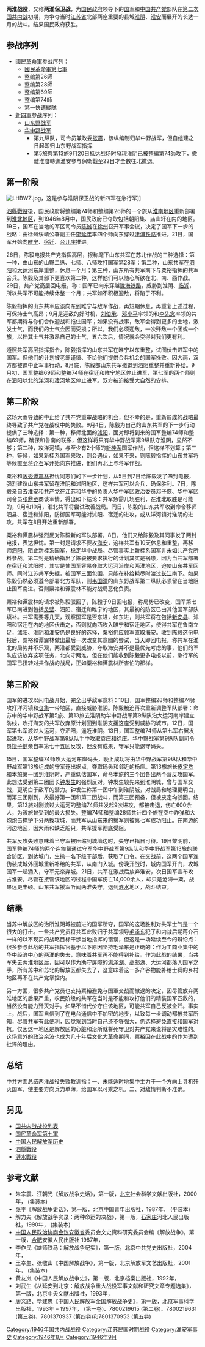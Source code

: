 {{Infobox military conflict
|conflict=两淮战役
|partof= [[国共内战|国共内战]]
|place={{ROC|江苏省}}[[淮阴县|淮阴县]]和[[淮安县_(1914年)|淮安县]]
|date=1946年8月21日 - 9月22日
|result=[[國民革命軍第七十四軍|整編第74師]]成功佔領兩淮，使得華中野戰軍不得不往蘇北撤退，[[漣水戰役|國共雙方爭奪的重點，轉到了蘇北的重鎮漣水。]]
|combatant1=<center>
*主力：[[File:Flag_of_the_Republic_of_China_Army.svg|22px]]
[[國民革命軍第七十四軍|整編第74師]]</center><br>
*支援：[[File:Flag_of_the_Republic_of_China_Army.svg|22px]][[國民革命軍第二十八軍|整編第28師]]</center><br>
*[[File:Flag_of_the_Republic_of_China_Army.svg|22px]]第一快速縱隊
|combatant2=<center>
*主力：[[File:People's_Liberation_Army_Flag_of_the_People's_Republic_of_China.svg|22px]]
[[華中野戰軍|華中野戰軍]]第六縱隊第5旅與第13旅<br>
*支援：[[File:People's_Liberation_Army_Flag_of_the_People's_Republic_of_China.svg|22px]]
[[山東野戰軍|山東野戰軍]]第九縱隊</center>
|commander1=
*[[File:Flag_of_the_Republic_of_China_Army.svg|22px]] [[陈诚|陈诚]]（剿匪軍副司令）<br>
*[[File:Flag_of_the_Republic_of_China_Army.svg|22px]] [[張靈甫|張靈甫]]（整編第74師師長）<br>
*[[File:Flag_of_the_Republic_of_China_Army.svg|22px]] [[李良榮|李良榮]]（整編第28師師長）
|commander2=
*[[File:People's_Liberation_Army_Flag_of_the_People's_Republic_of_China.svg|22px]] [[陈毅|陈毅]]（山東野戰軍司令員）<br>
*[[File:People's_Liberation_Army_Flag_of_the_People's_Republic_of_China.svg|22px]] [[粟裕|粟裕]]（華中野戰軍司令員）<br>
*[[File:People's_Liberation_Army_Flag_of_the_People's_Republic_of_China.svg|22px]] [[张震_(上将)|張震]]（第九縱隊司令員兼政委）<br>
*[[File:People's_Liberation_Army_Flag_of_the_People's_Republic_of_China.svg|22px]] [[王必成_(中将)|王必成]]（第六縱隊司令員兼政委）<br>
*[[File:People's_Liberation_Army_Flag_of_the_People's_Republic_of_China.svg|22px]] [[成鈞|成鈞]]（第六縱隊第5旅旅長）
|strength1= 110,000
|strength2= 80,000
|casualties1= 14,000
|casualties2= 数千
|}}
'''两淮战役'''，又称'''两淮保卫战'''，为[[国民政府|国民政府]]领导下的[[中華民國國軍|国军]]和[[中国共产党|中国共产党]]部队在[[第二次国共内战|第二次国共内战]]初期，为争夺当时[[江蘇省_(中華民國)|江苏省]]北部两座重要的县城[[淮阴县|淮阴]]、[[淮安县_(1914年)|淮安]]而展开的长达一月的战斗。结果国民政府获胜。

== 参战序列 ==
*[[國民革命軍|國民革命軍]]参战序列：
**[[國民革命軍第七軍|國民革命軍第七軍]]
**整编第26師
**整编第28師
**整编第69師
**整编第74師
**第一快速縱隊
*[[新四軍|新四軍]]参战序列：
**[[山东野战军|山东野战军]]
**[[华中野战军|华中野战军]]
***第九纵队，司令员兼政委[[張震_(上將)|张震]]，该纵编制归华中野战军，但自组建之日起即归山东野战军指挥
***第5旅與第13旅9月20日抵达战场时發現淮阴已被整編第74師攻下，撤離淮陰轉進淮安参与保衛戰至22日才全數往北撤退。

== 第一阶段 ==
[[File:LHBWZ.jpg|thumb]]，这是参与淮阴保卫战的新四军在急行军]]

[[泗縣戰役|泗縣戰役]]後，国民政府将整编第74师和整编第26师的一个旅从[[淮南地区|淮南地区]]重新部署到[[淮北地区|淮北地区]]，到1946年8月中，国民政府已夺取包括朝阳集、庙山圩在内的地区。19日，国军在当地的军区司令员[[陈诚|陈诚]]在[[徐州|徐州]]召开军事会议，决定了国军下一步的战略：由徐州绥靖公署副主任[[李延年_(民国)|李延年]]率四个师向东穿过[[津浦铁路|津浦铁路]]推进。21日，国军开始向[[睢宁|睢宁]]、[[宿迁县|宿迁]]、[[台儿庄|台儿庄]]推进。

26日，陈毅电报共产党指挥高层，报称麾下山东共军在苏北作战的三种选择：第一种，由山东的山野二纵、七师、八师攻打国军第28军；第二种，山东共军在[[泗阳|泗阳]]和[[大运河|大运河]]东岸重整，休息一个月；第三种，山东所有共军南下与粟裕指挥的共军合兵。陈毅及其部下更喜欢第二种，这样他们可以随心所欲在北、南、西作战。29日，共产党高层回电报，称：国军已向东穿越[[陇海铁路|陇海铁路]]，威胁到淮阴、[[临沂|临沂]]，所以共军不可能持续休整一个月；共军如不积极迎敌，将陷于不利。

陈毅指挥的山东共军应该向东到睢宁与敌军作战，再短期休息，再重复上述过程，可保持士气高昂；9月是迎敌的好时机，[[刘伯承|刘伯承]]、[[邓小平|邓小平]]率领的和[[李先念|李先念]]率领的共军都期待与你们合作迎战和拖住国军；如果没有战事，敌军会得到更多的土地，激发士气，而我们的士气会因而受损；所以，我们必须迎敌，一次歼敌一个团或一个旅，以挫其士气并激昂自己的士气，五六次后，情况就会变得对我们更有利。

遵照共军高层指挥指令，陈毅指挥的山东共军在睢宁以东重整，试图伏击进军中的国军。但他们的计划被老练谨慎、不给他们提供合兵机会的国军挫败。因大雨，双方都被迫中止军事行动，8月底，陈毅部山东共军撤退到泗阳重整并重新补给。9月初，国军整编69师和整编74师在宿迁和睢宁地区停止进军，第七军的两个师则在泗阳以北的[[洋河|洋河]]和[[凌河|凌河]]地区停止进军。双方被迫接受大自然的安排。

== 第二阶段 ==
这场大雨导致的中止给了共产党重审战略的机会，但不幸的是，重新形成的战略最终导致了共产党在战役中的失败。9月4日，陈毅为自己的山东共军的下一步行动提供了三种选择：第一种，移师北面的[[沭阳|沭阳]]，面对即将到来的国军整编74师和整编69师，确保和鲁南的联系，但这样将只有华中野战军第9纵队守淮阴，显然不够；第二种，攻洋河镇，与至少有2个师的[[新桂系|新桂系]]国军作战，但这样不划算；第三种，等候，如果新桂系国军来攻，则会遇伏，如果不来，则陈毅指挥的山东共军将等候直至[[蒋介石|蒋介石]]军开始向东推进，他们再北上与蒋军作战。

粟裕和[[政委|政委]][[谭震林|谭震林]]担忧同志们的下一步计划，从5日到7日给陈毅发了四封电报，强烈建议山东共军留在淮阴和沭阳地区，这样共军可以合兵，确保胜利。7日，陈毅亲自去淮安和共产党在江苏和华中的负责人华中军区政治委员[[邓子恢|邓子恢]]、华中军区司令员[[张鼎丞|张鼎丞]]商谈军情，得出如下结论：共军急需几场胜利，在淮北取胜是可能的，9月和10月，淮北共军将尝试改善战局。同日，陈毅的山东共军收到命令移师泗县、宿迁和沭阳，防御国军可能对沭阳、宿迁的进攻，或从洋河镇对淮阴的进攻。共军在8日开始重新部署。

粟裕和谭震林强烈反对陈毅新的军队部署，8日，他们又给陈毅及其同事发了两封电报，表达担忧。第一封是请求不要攻[[海安|海安]]，这样共军有10天休息和重整，再移师[[泗阳|泗阳]]，阻止新桂系国军，稳定华中战局。尽管事实上新桂系国军并未如共产党所料参战。第二封是精确指出了陈毅被要求执行的计划其实是祸患，因为当共军部署在宿迁和沭阳时，其实是使国军容易夺取大运河沿岸和两淮地区，迫使山东共军回师。同时江苏共军失据，被国军三面包围，只能在补给耗尽时渡过[[长江|长江]]南下。如果陈毅仍然必须遵令部署北方军队，则[[韦国清|韦国清]]的山东野战军第二纵队必须留在当地阻止国军南进。否则粟裕和谭震林不能对战局恶化负责。

粟裕和谭震林的请求被陈毅驳回了，陈毅于9日回电报，称局势已改变，国军第七军已南进到包括[[灵壁|灵壁]]、泗阳、宿迁和睢宁的地区，其最初的防区已由其他国军部队填补。共军需要等几天，观察国军是否东进，如东进，则共军将在包括[[新安县|新安县]]、沭阳和宿迁在内的地区伏击之，否则就向西攻入睢宁和宿迁地区，使得共军在鲁南立足，沭阳、淮阴和淮安仍是良好的选择，粟裕仍应领军直取海安。收到陈毅这份电报后，粟裕和谭震林做出最后一次改变其意图的尝试，当天即回电报，称共军在淮北的局势并不乐观，两淮都受到威胁，夺取海安并不是最优先考虑的事，他们的军队应该放弃这项任务，北向守两淮。但在他们能收到陈毅更多电报以前，急行军的国军已扭转对共作战的战局，正如粟裕和谭震林所害怕的那样。

== 第三阶段 ==
国军的进攻以闪电战开始，完全出乎敌军意料：10日，国军整编28师和整编74师攻打洋河镇和[[仓集|仓集]]一带地区，直接威胁淮阴。陈毅被迫再次重新调整军队部署：命苏中的华中野战军第5旅、第13旅去淮阴助华中野战军第9纵队沿大运河南岸建立防线，攻打海安的共军放弃原计划回到淮阴支援这座受到威胁的城市。12日，国军第七军渡过大运河，夺泗阳，逼近淮阴。13日，国军整编74师从第七军右翼发起进攻，从华中野战军第9纵队手中攻取袁庄和徐庄。华中野战军第9纵队副司令员[[饶子健|饶子健]]亲自率第七十五团反攻，但没有成果，守军只能退守码头。

15日，国军整编74师攻大运河东岸码头，晚上成功将由华中野战军第9纵队和华中野战军第13旅组成的守军逐出据点，夺取码头和邻近的杨庄。第13旅旅长[[皮定均|皮定均]]和本旅第一团到淮阴时，严重低估国军，命令本旅的三个团各出两个营反攻国军。此想法受到第二团团长[[钟发生|钟发生]]的强烈反对。钟发生较先来到淮阴城，曾与国军交战，更明白于敌军的潜力。钟发生称第一团中午到淮阴城，对战局和地理更明白，而第三团刚到，故最好第一团和第二团战斗，而第三团预备，但被皮定均驳回。结果，第13旅对刚渡过大运河的整编74师共发起9次进攻，都被击退，伤亡600余人，为该旅曾受到的最大损失。整编74师和整编28师共计四个旅在空中炸弹和大炮炮击掩护下分两拨攻城，而共军从山东来的援军则被第七军成功阻止。在南边的河边地区，因大雨和缺乏船只，共军援军彻底受阻。

共军反攻失败意味着当守军被压缩到城墙边时，失守已指日可待。19日黎明前，国军整编74师的两个连匍匐通过守军华中野战军第9纵队和华中野战军第13旅的联合防区，到达城门，生擒一名下级干部后，获取了口令。在交战前，这两个国军连伪装成城外回城重新补给的共军，从南门入城。傍晚开战时，城内国军开门，攻城国军一起涌入，守军无奈弃城。21日，共军在激战后放弃淮安，次日国军宣布攻占淮安。尽管在接管该地区的过程中国军伤亡14,000余人，却只是沧海一粟，战果远更丰硕。山东共军援军听闻两淮失守，退到[[涟水|涟水]]地区，战斗结束。

== 结果 ==
当苏中解放区的治所淮阴城被前进的国军所夺，国军的这场胜利对共军士气是一个很大的打击。一些共产党员将共军此败归于共军领导[[毛泽东|毛泽东]]犯了和内战后期蒋介石一样的以不现实的战略目标干涉当地指挥的错误，但这是一场延续至今的辩论点：很多参与此战的共军指挥官基于以下原因坚持毛泽东是正确的：作为工商业集中的华中经济中心的两淮的失去，意味着共军再不能得到补给。作为此战的结果，当共军失去两淮地区后，因可以作为助守屏障的[[洪泽湖|洪泽湖]]、[[高邮湖|高邮湖]]、大运河都落入国军之手，所有苏中和苏北的解放区都失去了，这意味着这一多产谷物能补给士兵的乡村地区再不在共产党掌控内。

另一方面，很多共产党员也支持粟裕避免与国軍交战而撤退的决定，因尽管放弃两淮地区的后果严重，农民阶级的共军在当时是不能和攻打他们的精装国军匹敌的，当然没有能力歼灭对手。如果不惜代价守住该地区，可能共军自己反被全歼。事实上，战后，国军自信到了在电台通信中不加密的地步，以致每一步调动都被共军所知，尽管共军有此便利，因觉察到当时自己还不够强大，仍选择避免直接和国军对抗。仅因这一地区是解放区的心脏和治所就誓死守卫对共产党来说将是灾难性的。这场意外的政治余波也成为几十年后[[文化大革命|文化大革命]]期间，粟裕因在此战中的作为遭到批评的理由。

== 总结 ==
中共方面总结两淮战役失败教训指：一、未能适时地集中主力于一个方向上寻机歼灭国军，使主要方向兵力单薄，给国军以可乘之机。二、对敌情判断不准确。

== 另见 ==
*[[国共内战战役列表|国共内战战役列表]]
*[[国民革命军第七軍|国民革命军第七軍]]
*[[中国人民解放军历史|中国人民解放军历史]]
*[[泗縣戰役|泗縣戰役]]
*[[漣水戰役|漣水戰役]]

== 参考文献 ==
*朱宗震、汪朝光《解放战争史话》，第一版，[[北京|北京]]社会科学文献出版社，2000年，{{ISBN|7-80149-207-2}} (集装本)
*张平《解放战争史话》，第一版，北京中国青年出版社，1987年，{{ISBN|7-5006-0081-X}} (平装本)
*解力夫《解放战争实录：两种命运的决战》，第一版，[[石家庄|石家庄]]河北人民出版社，1990年，{{ISBN|7-202-00733-9}} (集装本)
*[[中国人民政治协商会议|中国人民政治协商会议]][[安徽省|安徽省]]委员会文史资料研究委员会编《解放战争》，第一版，[[合肥|合肥]]安徽人民出版社 1987年，{{ISBN|7-212-00007-8}}
*李作民《雄师铁马：解放战争纪实》，第一版，北京中共党史出版社，2004年，{{ISBN|7-80199-029-3}}
*王幸生、张敬山《中国解放战争》，第一版，北京解放军文艺出版社，2001年，{{ISBN|7-5033-1351-X}} (集装本)
*黄友岚《中国人民解放战争史》，第一版，北京档案出版社，1992年，{{ISBN|7-80019-338-1}}
*刘武生《从延安到北京：解放战争重大战役军事文献和研究文章专题选集》，第一版，北京中央文献出版社，1993年，{{ISBN|7-5073-0074-9}}
*唐义路、毕建忠《中国人民解放军全国解放战争史》，第一版，北京军事科学出版社，1993年 – 1997年，{{ISBN|7-80021-719-1}} (第一卷)、7800219615 (第二卷)、7800219631 (第三卷)、7801370937 (第四卷)和7801370953 (第五卷)

{{第二次国共内战}}
[[Category:1946年国共内战战役|Category:1946年国共内战战役]]
[[Category:江苏民国时期战役|Category:江苏民国时期战役]]
[[Category:淮安军事史|Category:淮安军事史]]
[[Category:1946年8月|Category:1946年8月]]
[[Category:1946年9月|Category:1946年9月]]